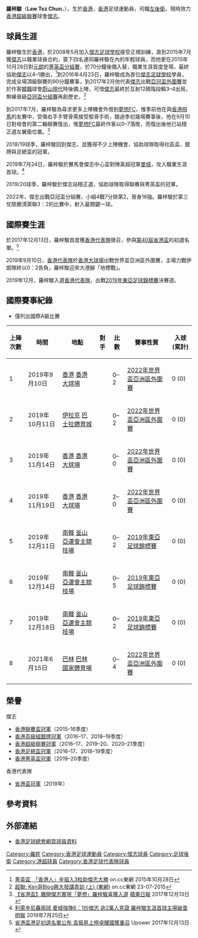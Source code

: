{{Infobox football biography
| name        = 羅梓駿 <br> Law Tsz Chun
| image       = Law Tsz Chun.jpg
| fullname    = 羅梓駿
| nickname    = 羅梓
| birth_date  = {{birth date and age|1997|3|2}}
| birth_place = {{HKG-1959}}
| height      = {{height|m=1.72}}
| position    = [[左後衛|左後衛]]、[[右後衛|右後衛]]、[[左中場|左中場]]、[[右中場|右中場]]
| currentclub = [[傑志體育會|傑志]]
| clubnumber  = 2
| youthyears1 = 2008–2015
| youthclubs1 = [[傑志體育會|傑志]]
| years1 = 2015–
| clubs1 = [[傑志體育會|傑志]]
| caps1  = 11
| goals1 = 1
| years2 = 2017–2018
| clubs2 = → [[夢想體育會|夢想FC]]
| caps2  = 21
| goals2 = 0
| nationalyears1 = 2019–
| nationalteam1  = [[香港足球代表隊|香港]]
| nationalcaps1  = 8
| nationalgoals1 = 0
| nationalyears2 = 
| nationalteam2  = 
| nationalcaps2  = 
| nationalgoals2 = 
| pcupdate = 
| ntupdate = 
}}

'''羅梓駿'''（'''Law Tsz Chun'''，{{bd|1997年|3月2日|catIdx=Law Tsz Chun}}），生於[[香港|香港]]，[[香港|香港]]足球運動員，司職[[左後衛|左後衛]]，現時效力[[香港超級聯賽|香港超級聯賽]]球會[[傑志體育會|傑志]]。

==球員生涯==
羅梓駿生於[[香港|香港]]，於2008年5月加入[[傑志足球學校|傑志足球學校]]接受正規訓練，直到2015年7月獲[[傑志體育會|傑志]]以職業球員合約，簽下四名連同羅梓駿在內的年輕球員，而他更在2015年10月28日對[[元朗足球會|元朗]]的[[2015–16年香港菁英盃|菁英盃分組賽]]，於70分鐘後備入替，職業生涯首度登場，最終協助[[傑志體育會|傑志]]以4–1勝出，<ref>[http://hk.on.cc/hk/bkn/cnt/sport/20151028/bkn-20151028215241018-1028_00882_001.html?eventsection=hk_sport&eventid=4028828d4d9a0d6f014dc43e82ec5983 菁英盃　「香港人」辛祖入3粒助傑志大勝] {{Wayback|url=http://hk.on.cc/hk/bkn/cnt/sport/20151028/bkn-20151028215241018-1028_00882_001.html?eventsection=hk_sport&eventid=4028828d4d9a0d6f014dc43e82ec5983 |date=20160625094427 }} on.cc東網 2015年10月28日</ref>到2016年4月23日，羅梓駿成為首位[[傑志足球學校|傑志足球學校]]學員，完成全場頂級聯賽的90分鐘賽事，到2017年2月他代表[[傑志體育會|傑志]]出戰[[2017年亞足聯冠軍聯賽|亞冠盃外圍賽]]並於作客[[韓職|韓職]]球會[[蔚山現代|蔚山現代]]時後備上陣，可惜[[傑志體育會|傑志]]最終於互射12碼階段輸3–4出局，無緣晉級[[2017年亞足聯冠軍聯賽|亞冠盃分組賽]]再創歷史。<ref>[http://www.ychtcy.edu.hk/web/media_detail.php?news_id=93 超聯: Ken哥Blog興大發講青訓 (上) (東網)] {{Wayback|url=http://www.ychtcy.edu.hk/web/media_detail.php?news_id=93 |date=20160913225009 }} on.cc東網 23-07-2015</ref>

到2017年7月，羅梓駿為尋求更多上陣機會外借到[[夢想體育會|夢想FC]]，惟季前他在與[[香港飛馬足球會|香港飛馬]]的友賽中，受傷右手手臂骨需接受駁骨手術，錯過季初幾場賽事後，他在9月10日對母會的第二輪聯賽復出，惟[[夢想體育會|夢想FC]]最終作客以0–7落敗，而復出後他已站穩正選左翼衛位置。<ref>[https://hk.sports.appledaily.com/sports/realtime/article/20171213/57577648 【省港盃】離開傑志實現「夢想」羅梓駿喜獲入選] {{Wayback|url=https://hk.sports.appledaily.com/sports/realtime/article/20171213/57577648 |date=20180622193051 }} [[蘋果日報|蘋果日報]] 2017年12月13日</ref>

2018/19球季，羅梓駿回到傑志，並獲得不少上陣機會，協助球隊取得社區盃、銀牌與足總盃的冠軍。

2019年7月24日，羅梓駿於賽馬會傑志中心盃對陣英超冠軍[[曼彻斯特城足球俱乐部|曼城]]，攻入職業生涯首球。<ref>[https://news.mingpao.com/pns/%e9%ab%94%e8%82%b2/article/20190725/s00015/1563993245744/%e5%88%a9%e8%90%8a%e8%be%9b%e5%b0%bc%e8%bd%9f%e5%85%a9%e7%90%83-%e6%9b%bc%e5%9f%8e%e5%bc%b7%e9%99%a36-1%e7%82%92%e5%82%91%e5%bf%97-%e9%80%be2%e8%90%ac%e4%ba%ba%e8%a6%8b%e8%ad%89-%e7%be%85%e6%a2%93%e9%a7%bf%e7%94%9f%e6%b6%af%e9%a6%96%e7%90%83%e4%b8%bb%e5%a0%b4%e7%a0%b4%e8%9b%8b 利萊辛尼轟兩球 曼城強陣6：1炒傑志 逾2萬人見證 羅梓駿生涯首球主場破蛋] {{Wayback|url=https://news.mingpao.com/pns/%e9%ab%94%e8%82%b2/article/20190725/s00015/1563993245744/%e5%88%a9%e8%90%8a%e8%be%9b%e5%b0%bc%e8%bd%9f%e5%85%a9%e7%90%83-%e6%9b%bc%e5%9f%8e%e5%bc%b7%e9%99%a36-1%e7%82%92%e5%82%91%e5%bf%97-%e9%80%be2%e8%90%ac%e4%ba%ba%e8%a6%8b%e8%ad%89-%e7%be%85%e6%a2%93%e9%a7%bf%e7%94%9f%e6%b6%af%e9%a6%96%e7%90%83%e4%b8%bb%e5%a0%b4%e7%a0%b4%e8%9b%8b |date=20190725160023 }} [[明報|明報]] 2019年7月25日</ref>

2019/20球季，羅梓駿於傑志站穩正選，協助球隊取得聯賽與菁英盃的冠軍。

2022年，傑志出戰亞冠盃分組賽，小組4戰7分排第2，晉身16強。羅梓駿於第三仗險勝清萊聯3：2的比賽中，射入最關鍵一球。

==國際賽生涯==
於2017年12月13日，羅梓駿首度獲[[香港足球代表隊|香港代表隊]]徵召，參與[[省港盃|第40屆省港盃]]的初選名單。<ref>[https://www.upower.com.hk/article/135860-%E7%9C%81%E6%B8%AF%E7%9B%83%E6%B8%AF%E8%B6%B3%E5%88%9D%E9%81%B8%E5%90%8D%E5%96%AE%E5%85%AC%E5%B8%83-%E8%A2%81%E6%8C%AF%E6%98%87%E4%B8%8A%E6%A6%9C%E5%8D%93%E8%80%80%E5%9C%8B%E7%8D%B2%E9%87%8D%E5%8F%AC 省港盃港足初選名單公布 袁振昇上榜卓耀國獲重召] {{Wayback|url=https://www.upower.com.hk/article/135860-%E7%9C%81%E6%B8%AF%E7%9B%83%E6%B8%AF%E8%B6%B3%E5%88%9D%E9%81%B8%E5%90%8D%E5%96%AE%E5%85%AC%E5%B8%83-%E8%A2%81%E6%8C%AF%E6%98%87%E4%B8%8A%E6%A6%9C%E5%8D%93%E8%80%80%E5%9C%8B%E7%8D%B2%E9%87%8D%E5%8F%AC |date=20180623033119 }} Upower 2017年12月13日</ref>

2019年9月10日，[[香港足球代表隊|香港代表隊]]於[[香港大球場|香港大球場]]出戰世界盃亞洲區外圍賽，主場力戰伊朗隊終以0：2告負，羅梓駿迎來大港腳「地標戰」。

2019年12月，羅梓駿入選[[香港足球代表隊|香港代表隊]]，出戰[[2019年東亞足球錦標賽|2019年東亞足球錦標賽]]決賽週。

==國際賽事紀錄==
* 僅列出國際A級比賽
{|width=90% class="wikitable"  style="text-align: center; font-size: 90%"
!上陣次數!!時間!!地點!!對手!!比數!!賽事性質!!入球 (累計)
|-
|1||2019年9月10日||align=left|{{flagicon|HKG}} [[香港|香港]] [[香港大球場|香港大球場]] ||align=left|{{fb|IRN}}||0–2||[[2022年國際足協世界盃外圍賽_(亞洲區)|2022年世界盃亞洲區外圍賽]]||0 (0)
|-
|2||2019年10月11日||align=left|{{flagicon|IRQ}} [[伊拉克|伊拉克]] [[巴士拉體育城|巴士拉體育城]] ||align=left|{{fb|IRQ}}||0–2||[[2022年國際足協世界盃外圍賽_(亞洲區)|2022年世界盃亞洲區外圍賽]]||0 (0)
|-
|3||2019年11月14日||align=left|{{flagicon|HKG}} [[香港|香港]] [[香港大球場|香港大球場]] ||align=left|{{fb|BHR}}||0–0||[[2022年國際足協世界盃外圍賽_(亞洲區)|2022年世界盃亞洲區外圍賽]]||0 (0)
|-
|4||2019年11月19日||align=left|{{flagicon|HKG}} [[香港|香港]] [[香港大球場|香港大球場]] ||align=left|{{fb|CAM}}||2–0||[[2022年國際足協世界盃外圍賽_(亞洲區)|2022年世界盃亞洲區外圍賽]]||0 (0)
|-
|5||2019年12月11日||align=left|{{flagicon|KOR}} [[南韓|南韓]] [[釜山亞運會主競技場|釜山亞運會主競技場]] ||align=left|{{fb|KOR}}||0–2||[[2019年東亞足球錦標賽|2019年東亞足球錦標賽]]||0 (0)
|-
|6||2019年12月14日||align=left|{{flagicon|KOR}} [[南韓|南韓]] [[釜山亞運會主競技場|釜山亞運會主競技場]] ||align=left|{{fb|JPN}}||0–5||[[2019年東亞足球錦標賽|2019年東亞足球錦標賽]]||0 (0)
|-
|7||2019年12月18日||align=left|{{flagicon|KOR}} [[南韓|南韓]] [[釜山亞運會主競技場|釜山亞運會主競技場]] ||align=left|{{fb|CHN}}||0–2||[[2019年東亞足球錦標賽|2019年東亞足球錦標賽]]||0 (0)
|-
|8||2021年6月15日||align=left|{{flagicon|BHR}} [[巴林|巴林]] [[巴林國家體育場|巴林國家體育場]] ||align=left|{{fb|BHR}}||0–4||[[2022年國際足協世界盃外圍賽_(亞洲區)|2022年世界盃亞洲區外圍賽]]||0 (0)
|}

==榮譽==
;傑志
* [[2015–16年香港聯賽盃|香港聯賽盃冠軍]]（2015–16季度）
* [[香港高級組銀牌|香港高級組銀牌冠軍]]（2016–17、2018–19季度）
* [[香港超級聯賽|香港超級聯賽冠軍]]（2016–17、2019–20、2020–21季度）
* [[香港足總盃|香港足總盃冠軍]]（2016–17、2018–19季度）
* [[香港菁英盃|香港菁英盃冠軍]]（2019–20季度）
;香港代表隊
* [[省港盃|省港盃冠軍]]（2019年）

==參考資料==
{{Reflist}}

== 外部連結 ==
*[https://www.hkfa.com/ch/club/4/detail?player=12846 香港足球總會網頁球員資料] {{Wayback|url=https://www.hkfa.com/ch/club/4/detail?player=12846 |date=20210417185331 }}
{{傑志體育會}}

{{DEFAULTSORT: Law Tsz Chun}} 
[[Category:羅姓|Category:羅姓]]
[[Category:香港足球運動員|Category:香港足球運動員]]
[[Category:傑志球員|Category:傑志球員]]
[[Category:足球後衛|Category:足球後衛]]
[[Category:港超球員|Category:港超球員]]
[[Category:香港足球代表隊球員|Category:香港足球代表隊球員]]